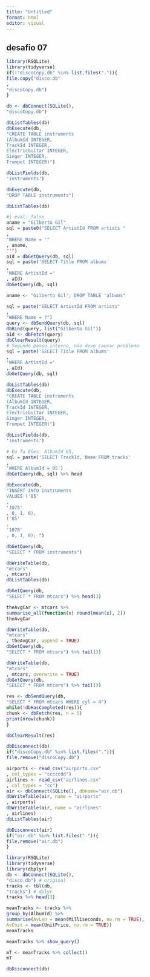 ---
title: "Untitled"
format: html
editor: visual
---

## desafio 07

```{r}

library(RSQLite)
library(tidyverse)
if(!"discoCopy.db" %in% list.files(".")){
file.copy("disco.db"
,
"discoCopy.db")
}
```

```{r}
db <- dbConnect(SQLite(),
"discoCopy.db")
```

```{r}
dbListTables(db)
dbExecute(db,
"CREATE TABLE instruments
(AlbumId INTEGER,
TrackId INTEGER,
ElectricGuitar INTEGER,
Singer INTEGER,
Trumpet INTEGER)")

```

```{r}
dbListFields(db,
'instruments')
```

```{r}
dbExecute(db,
"DROP TABLE instruments")
```

```{r}

dbListTables(db)
```

```{r}
#| eval: false
aname = "Gilberto Gil"
sql = paste0("SELECT ArtistId FROM artists "
,
"WHERE Name = '"
, aname,
"'")
aId = dbGetQuery(db, sql)
sql = paste('SELECT Title FROM albums'
,
'WHERE ArtistId ='
, aId)
dbGetQuery(db, sql)

```

```{r}
aname <- "Gilberto Gil'; DROP TABLE 'albums"

```

```{r}
sql = paste("SELECT ArtistId FROM artists"
,
"WHERE Name = ?")
query <- dbSendQuery(db, sql)
dbBind(query, list("Gilberto Gil"))
aId <- dbFetch(query)
dbClearResult(query)
# Segundo passo interno, não deve causar problema
sql = paste('SELECT Title FROM albums'
,
'WHERE ArtistId ='
, aId)
dbGetQuery(db, sql)

```

```{r}
dbListTables(db)
dbExecute(db,
"CREATE TABLE instruments
(AlbumId INTEGER,
TrackId INTEGER,
ElectricGuitar INTEGER,
Singer INTEGER,
Trumpet INTEGER)")

dbListFields(db,
'instruments')

```

```{r}
# Eu Tu Eles: AlbumId 85,
sql = paste('SELECT TrackId, Name FROM tracks'
,
'WHERE AlbumId = 85')
dbGetQuery(db, sql) %>% head
```

```{r}
dbExecute(db,
"INSERT INTO instruments
VALUES ('85'
,
'1075'
, 0, 1, 0),
('85'
,
'1078'
, 0, 1, 0); ")
```

```{r}
dbGetQuery(db,
"SELECT * FROM instruments")

```

```{r}
dbWriteTable(db,
"mtcars"
, mtcars)
dbListTables(db)
```

```{r}
dbGetQuery(db,
"SELECT * FROM mtcars") %>% head(3)
```

```{r}
theAvgCar <- mtcars %>%
summarise_all(function(x) round(mean(x), 2))
theAvgCar
```

```{r}
dbWriteTable(db,
"mtcars"
, theAvgCar, append = TRUE)
dbGetQuery(db,
"SELECT * FROM mtcars") %>% tail(3)

```

```{r}
dbWriteTable(db,
"mtcars"
, mtcars, overwrite = TRUE)
dbGetQuery(db,
"SELECT * FROM mtcars") %>% tail(3)
```

```{r}
res <- dbSendQuery(db,
"SELECT * FROM mtcars WHERE cyl = 4")
while(!dbHasCompleted(res)){
chunk <- dbFetch(res, n = 5)
print(nrow(chunk))
}

```

```{r}
dbClearResult(res)
```

```{r}
dbDisconnect(db)
if("discoCopy.db" %in% list.files(".")){
file.remove("discoCopy.db")
```

```{r}
airports <- read_csv("airports.csv"
, col_types = "cccccdd")
airlines <- read_csv("airlines.csv"
, col_types = "cc")
air <- dbConnect(SQLite(), dbname="air.db")
dbWriteTable(air, name = "airports"
, airports)
dbWriteTable(air, name = "airlines"
, airlines)
dbListTables(air)
```

```{r}
dbDisconnect(air)
if("air.db" %in% list.files(".")){
file.remove("air.db")
}
```

```{r}
library(RSQLite)
library(tidyverse)
library(dbplyr)
db <- dbConnect(SQLite(),
"disco.db") # original
tracks <- tbl(db,
"tracks") # dplyr
tracks %>% head(3)
```

```{r}
meanTracks <- tracks %>%
group_by(AlbumId) %>%
summarise(AvLen = mean(Milliseconds, na.rm = TRUE),
AvCost = mean(UnitPrice, na.rm = TRUE))
meanTracks
```

```{r}
meanTracks %>% show_query()

```

```{r}
mT <- meanTracks %>% collect()
mT

```

```{r}
dbDisconnect(db)
```
